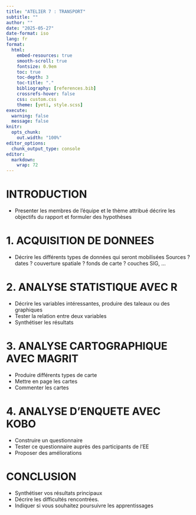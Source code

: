 ```yaml
---
title: "ATELIER 7 : TRANSPORT"
subtitle: ""
author: ""
date: "2025-05-27"
date-format: iso
lang: fr
format:
  html:
    embed-resources: true
    smooth-scroll: true
    fontsize: 0.9em
    toc: true
    toc-depth: 3
    toc-title: "."
    bibliography: [references.bib]
    crossrefs-hover: false
    css: custom.css
    theme: [yeti, style.scss]
execute:
  warning: false
  message: false 
knitr:
  opts_chunk:
    out.width: "100%"
editor_options: 
  chunk_output_type: console
editor: 
  markdown: 
    wrap: 72
---
```


# INTRODUCTION

- Presenter les membres de l’équipe et le thème attribué décrire les objectifs du rapport et formuler des hypothèses

# 1. ACQUISITION DE DONNEES

- Décrire les différents types de données qui seront mobilisées Sources ? dates ? couverture spatiale ? fonds de carte ? couches SIG, …

# 2. ANALYSE STATISTIQUE AVEC R

- Décrire les variables intéressantes, produire des taleaux ou des graphiques
- Tester la relation entre deux variables
- Synthétiser les résultats

# 3. ANALYSE CARTOGRAPHIQUE AVEC MAGRIT

- Produire différents types de carte
- Mettre en page les cartes
- Commenter les cartes

# 4. ANALYSE D’ENQUETE AVEC KOBO
- Construire un questionnaire
- Tester ce questionnaire auprès des participants de l’EE
- Proposer des améliorations

# CONCLUSION

- Synthétiser vos résultats principaux
- Décrire les difficultés rencontrées.
- Indiquer si vous souhaitez poursuivre les apprentissages
  
